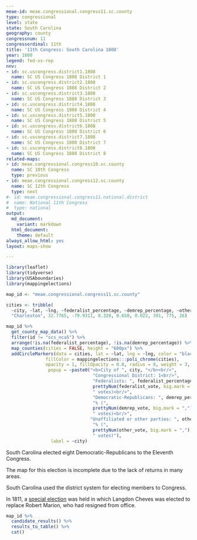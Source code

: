 ```yaml
---
meae-id: meae.congressional.congress11.sc.county
type: congressional
level: state
state: South Carolina
geography: county
congressnum: 11
congressordinal: 11th
title: '11th Congress: South Carolina 1808'
year: 1808
legend: fed-vs-rep
nnv:
- id: sc.uscongress.district1.1808
  name: SC US Congress 1808 District 1
- id: sc.uscongress.district2.1808
  name: SC US Congress 1808 District 2
- id: sc.uscongress.district3.1808
  name: SC US Congress 1808 District 3
- id: sc.uscongress.district4.1808
  name: SC US Congress 1808 District 4
- id: sc.uscongress.district5.1808
  name: SC US Congress 1808 District 5
- id: sc.uscongress.district6.1808
  name: SC US Congress 1808 District 6
- id: sc.uscongress.district7.1808
  name: SC US Congress 1808 District 7
- id: sc.uscongress.district8.1808
  name: SC US Congress 1808 District 8
related-maps:
- id: meae.congressional.congress10.sc.county
  name: SC 10th Congress
  type: previous
- id: meae.congressional.congress12.sc.county
  name: SC 12th Congress
  type: next
#- id: meae.congressional.congress11.national.district
#  name: National 11th Congress
#  type: national
output:
  md_document:
    variant: markdown
  html_document:
    theme: default
always_allow_html: yes
layout: maps-show

---
```


```r
library(leaflet)
library(tidyverse)
library(USAboundaries)
library(mappingelections)

map_id <- "meae.congressional.congress11.sc.county"

cities <- tribble(
  ~city, ~lat, ~lng, ~federalist_percentage, ~demrep_percentage, ~other_percentage, ~federalist_vote, ~demrep_vote, ~other_vote, 
  "Charleston", 32.7765, -79.9311, 0.328, 0.650, 0.022, 391, 775, 26)
```

<div class="map">

```r
map_id %>%
  get_county_map_data() %>%
  filter(id != "scs_nca5") %>% 
  arrange(!is.na(federalist_percentage), !is.na(demrep_percentage)) %>%
  map_counties(cities = FALSE, height = "600px") %>% 
  addCircleMarkers(data = cities, lat = ~lat, lng = ~lng, color = "black",
               fillColor = mappingelections:::poli_chrome(cities),
               opacity = 1, fillOpacity = 0.8, radius = 8, weight = 3,
                popup = ~paste0("<b>City of ", city, "</b><br/>",
                                 "Congressional District: 1<br/>",
                                 "Federalists: ", federalist_percentage * 100, "% (", 
                                 prettyNum(federalist_vote, big.mark = ","), 
                                 " votes)<br/>",
                                 "Democratic-Republicans: ", demrep_percentage * 100,
                                 "% (", 
                                 prettyNum(demrep_vote, big.mark = ","),
                                 " votes)<br/>",
                                "Unaffiliated or other parties: ", other_percentage * 100,
                                 "% (", 
                                 prettyNum(other_vote, big.mark = ","),
                                 " votes)"),
                 label = ~city) 
```

</div>

South Carolina elected eight Democratic-Republicans to the Eleventh Congress.

The map for this election is incomplete due to the lack of returns in many areas.

South Carolina used the district system for electing members to Congress.

In 1811, a [special election](https://elections.lib.tufts.edu/catalog/tufts:sc.uscongress.charleston.specialelection.1811) was held in which Langdon Cheves was elected to replace Robert Marion, who had resigned from office.

<div class="results-table">

```r
map_id %>%
  candidate_results() %>%
  results_to_table() %>%
  cat()
```

</div>
